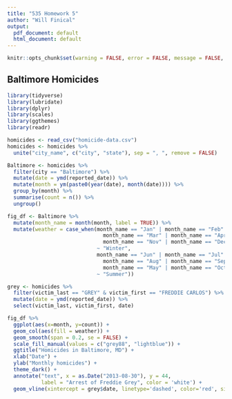 ```yaml
---
title: "535 Homework 5"
author: "Will Finical"
output:
  pdf_document: default
  html_document: default
---
```


```r
knitr::opts_chunk$set(warning = FALSE, error = FALSE, message = FALSE, include = TRUE)
```

## Baltimore Homicides

```r
library(tidyverse)
library(lubridate)
library(dplyr)
library(scales)
library(ggthemes)
library(readr)
```

```r
homicides <- read_csv("homicide-data.csv")
homicides <- homicides %>%
  unite("city_name", c("city", "state"), sep = ", ", remove = FALSE)
```

```r
Baltimore <- homicides %>%
  filter(city == "Baltimore") %>%
  mutate(date = ymd(reported_date)) %>%
  mutate(month = ym(paste0(year(date), month(date)))) %>%
  group_by(month) %>%
  summarise(count = n()) %>%
  ungroup()

```

```r
fig_df <- Baltimore %>%
  mutate(month_name = month(month, label = TRUE)) %>%
  mutate(weather = case_when(month_name == "Jan" | month_name == "Feb" | 
                               month_name == "Mar" | month_name == "Apr" |
                               month_name == "Nov" | month_name == "Dec"
                             ~ "Winter",
                             month_name == "Jun" | month_name == "Jul" | 
                               month_name == "Aug" | month_name == "Sep" |
                               month_name == "May" | month_name == "Oct"
                             ~ "Summer"))

```

```r
grey <- homicides %>%
  filter(victim_last == "GREY" & victim_first == "FREDDIE CARLOS") %>%
  mutate(date = ymd(reported_date)) %>%
  select(victim_last, victim_first, date)

```

```r
fig_df %>%
  ggplot(aes(x=month, y=count)) +
  geom_col(aes(fill = weather)) +
  geom_smooth(span = 0.2, se = FALSE) +
  scale_fill_manual(values = c("grey88", "lightblue")) +
  ggtitle("Homicides in Baltimore, MD") +
  xlab("Date") +
  ylab("Monthly homicides") +
  theme_dark() +
  annotate("text", x = as.Date("2013-08-30"), y = 44, 
           label = "Arrest of Freddie Grey", color = 'white') +
  geom_vline(xintercept = grey$date, linetype='dashed', color='red', size=2)
```
